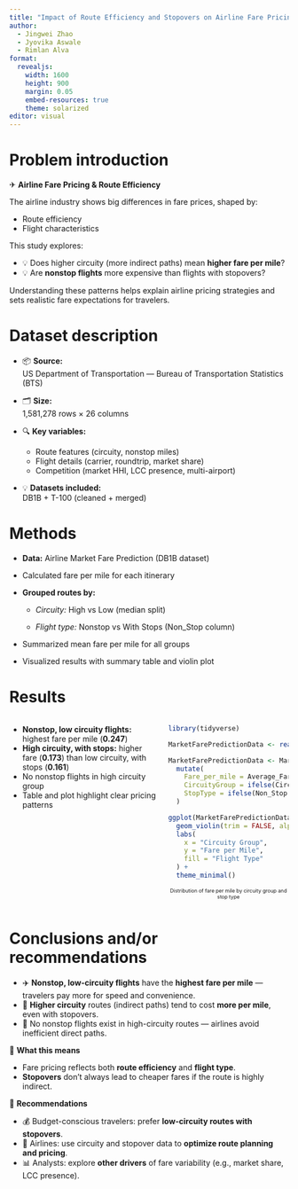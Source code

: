```yaml
---
title: "Impact of Route Efficiency and Stopovers on Airline Fare Pricing"
author:
  - Jingwei Zhao
  - Jyovika Aswale
  - Rimlan Alva
format: 
  revealjs:
    width: 1600
    height: 900
    margin: 0.05
    embed-resources: true
    theme: solarized
editor: visual
---
```


# Problem introduction

✈ **Airline Fare Pricing & Route Efficiency**

The airline industry shows big differences in fare prices, shaped by:

-   Route efficiency
-   Flight characteristics

This study explores:

-   💡 Does higher circuity (more indirect paths) mean **higher fare per mile**?
-   💡 Are **nonstop flights** more expensive than flights with stopovers?

Understanding these patterns helps explain airline pricing strategies and sets realistic fare expectations for travelers.

# Dataset description

-   📦 **Source:**\
    US Department of Transportation — Bureau of Transportation Statistics (BTS)

-   🗂 **Size:**\
    1,581,278 rows × 26 columns

-   🔍 **Key variables:**

    -   Route features (circuity, nonstop miles)\
    -   Flight details (carrier, roundtrip, market share)\
    -   Competition (market HHI, LCC presence, multi-airport)

-   💡 **Datasets included:**\
    DB1B + T-100 (cleaned + merged)

# Methods

-   **Data:** Airline Market Fare Prediction (DB1B dataset)

-   Calculated fare per mile for each itinerary

-   **Grouped routes by:**

    -   *Circuity:* High vs Low (median split)

    -   *Flight type:* Nonstop vs With Stops (Non_Stop column)

-   Summarized mean fare per mile for all groups

-   Visualized results with summary table and violin plot

# Results

::::: columns
::: {.column width="55%"}
-   **Nonstop, low circuity flights:** highest fare per mile (**0.247**)
-   **High circuity, with stops:** higher fare (**0.173**) than low circuity, with stops (**0.161**)
-   No nonstop flights in high circuity group
-   Table and plot highlight clear pricing patterns
:::

::: {.column width="45%"}
```r
library(tidyverse)

MarketFarePredictionData <- read_csv(here::here("data/MarketFarePredictionData.csv"), show_col_types = FALSE)

MarketFarePredictionData <- MarketFarePredictionData %>%
  mutate(
    Fare_per_mile = Average_Fare / MktMilesFlown,
    CircuityGroup = ifelse(Circuity > median(Circuity, na.rm = TRUE), "High", "Low"),
    StopType = ifelse(Non_Stop == 1, "Nonstop", "With Stops")
  )

ggplot(MarketFarePredictionData, aes(x = CircuityGroup, y = Fare_per_mile, fill = StopType)) +
  geom_violin(trim = FALSE, alpha = 0.8) +
  labs(
    x = "Circuity Group",
    y = "Fare per Mile",
    fill = "Flight Type"
  ) +
  theme_minimal()
```

[Distribution of fare per mile by circuity group and stop type]{style="font-size: 65%; display: block; text-align: center; margin-top: 0.5em;"}
:::
:::::

# Conclusions and/or recommendations

-   ✈️ **Nonstop, low-circuity flights** have the **highest fare per mile** — travelers pay more for speed and convenience.
-   🔄 **Higher circuity** routes (indirect paths) tend to cost **more per mile**, even with stopovers.
-   🚫 No nonstop flights exist in high-circuity routes — airlines avoid inefficient direct paths.

📌 **What this means**

-   Fare pricing reflects both **route efficiency** and **flight type**.
-   **Stopovers** don’t always lead to cheaper fares if the route is highly indirect.

📢 **Recommendations**

-   💰 Budget-conscious travelers: prefer **low-circuity routes with stopovers**.
-   🧭 Airlines: use circuity and stopover data to **optimize route planning and pricing**.
-   📊 Analysts: explore **other drivers** of fare variability (e.g., market share, LCC presence).
